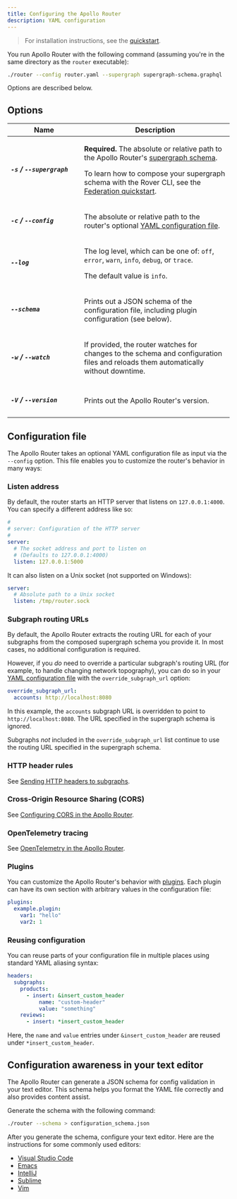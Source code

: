 ```yaml
---
title: Configuring the Apollo Router
description: YAML configuration
---
```



> For installation instructions, see the [quickstart](../quickstart/).

You run Apollo Router with the following command (assuming you're in the same directory as the `router` executable):

```bash
./router --config router.yaml --supergraph supergraph-schema.graphql
```

Options are described below.

## Options

<table class="field-table api-ref">
  <thead>
    <tr>
      <th>Name</th>
      <th>Description</th>
    </tr>
  </thead>

<tbody>

<tr class="required">
<td>

##### `-s` / `--supergraph`

</td>
<td>

**Required.** The absolute or relative path to the Apollo Router's [supergraph schema](https://www.apollographql.com/docs/federation/#federated-schemas).

To learn how to compose your supergraph schema with the Rover CLI, see the [Federation quickstart](https://www.apollographql.com/docs/federation/quickstart/#3-compose-the-supergraph-schema).

</td>
</tr>

<tr>
<td style="min-width: 150px;">

##### `-c` / `--config`

</td>
<td>

The absolute or relative path to the router's optional [YAML configuration file](#configuration-file).
</td>
</tr>

<tr>
<td style="min-width: 150px;">

##### `--log`

</td>
<td>

The log level, which can be one of: `off`, `error`, `warn`, `info`, `debug`, or `trace`.

The default value is `info`.

</td>
</tr>

<tr>
<td style="min-width: 150px;">

##### `--schema`

</td>
<td>

Prints out a JSON schema of the configuration file, including plugin configuration (see below).

</td>
</tr>

<tr>
<td style="min-width: 150px;">

##### `-w` / `--watch`

</td>
<td>

If provided, the router watches for changes to the schema and configuration files and reloads them automatically without downtime.

</td>
</tr>

<tr>
<td style="min-width: 150px;">

##### `-V` / `--version`

</td>
<td>

Prints out the Apollo Router's version.

</td>
</tr>

</tbody>
</table>

## Configuration file

The Apollo Router takes an optional YAML configuration file as input via the `--config` option. This file enables you to customize the router's behavior in many ways:

### Listen address

By default, the router starts an HTTP server that listens on `127.0.0.1:4000`. You can specify a different address like so:

```yaml title="router.yaml"
#
# server: Configuration of the HTTP server
#
server:
  # The socket address and port to listen on
  # (Defaults to 127.0.0.1:4000)
  listen: 127.0.0.1:5000
```

It can also listen on a Unix socket (not supported on Windows):

```yaml title="router.yaml"
server:
  # Absolute path to a Unix socket
  listen: /tmp/router.sock

```

### Subgraph routing URLs

By default, the Apollo Router extracts the routing URL for each of your subgraphs from the composed supergraph schema you provide it. In most cases, no additional configuration is required.

However, if you _do_ need to override a particular subgraph's routing URL (for example, to handle changing network topography), you can do so in your [YAML configuration file](./overview/#configuration-file) with the `override_subgraph_url` option:

```yaml
override_subgraph_url:
  accounts: http://localhost:8080
```

In this example, the `accounts` subgraph URL is overridden to point to `http://localhost:8080`. The URL specified in the supergraph schema is ignored.

Subgraphs _not_ included in the `override_subgraph_url` list continue to use the routing URL specified in the supergraph schema.

### HTTP header rules

See [Sending HTTP headers to subgraphs](./header-propagation/).

### Cross-Origin Resource Sharing (CORS)

See [Configuring CORS in the Apollo Router](./cors).

### OpenTelemetry tracing

See [OpenTelemetry in the Apollo Router](./opentelemetry/).

### Plugins

You can customize the Apollo Router's behavior with [plugins](../customizations/overview). Each plugin can have its own section with arbitrary values in the configuration file:

```yaml title="router.yaml"
plugins:
  example.plugin:
    var1: "hello"
    var2: 1
```

### Reusing configuration

You can reuse parts of your configuration file in multiple places using standard YAML aliasing syntax:

```yaml {4,8} title="router.yaml"
headers:
  subgraphs:
    products:
      - insert: &insert_custom_header
          name: "custom-header"
          value: "something"
    reviews:
      - insert: *insert_custom_header
```

Here, the `name` and `value` entries under `&insert_custom_header` are reused under `*insert_custom_header`.


## Configuration awareness in your text editor

The Apollo Router can generate a JSON schema for config validation in your text editor. This schema helps you format the YAML file correctly and also provides content assist.

Generate the schema with the following command:

```bash
./router --schema > configuration_schema.json
```

After you generate the schema, configure your text editor. Here are the instructions for some commonly used editors:

* [Visual Studio Code](https://code.visualstudio.com/docs/languages/json#_json-schemas-and-settings)
* [Emacs](https://emacs-lsp.github.io/lsp-mode/page/lsp-yaml)
* [IntelliJ](https://www.jetbrains.com/help/idea/json.html#ws_json_using_schemas)
* [Sublime](https://github.com/sublimelsp/LSP-yaml)
* [Vim](https://github.com/Quramy/vison)
